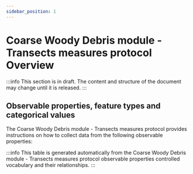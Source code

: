 ```yaml
---
sidebar_position: 1
---
```



# Coarse Woody Debris module - Transects measures protocol Overview

:::info
This section is in draft. The content and structure of the document may change until it is released.
:::

## Observable properties, feature types and categorical values

The Coarse Woody Debris module - Transects measures protocol provides instructions on how to collect data from the following observable properties:

<OverviewTable moduleOpCollectionUri="https://linked.data.gov.au/def/nrm/4b676dc6-4143-46df-911e-47625e9dd896" />

:::info
This table is generated automatically from the Coarse Woody Debris module - Transects measures protocol observable properties controlled vocabulary and their relationships.
:::
